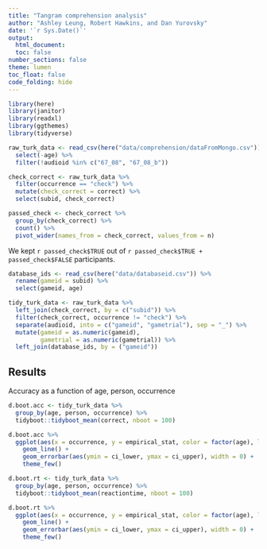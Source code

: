 ```yaml
---
title: "Tangram comprehension analysis"
author: "Ashley Leung, Robert Hawkins, and Dan Yurovsky"
date: '`r Sys.Date()`'
output: 
  html_document:
  toc: false
number_sections: false
theme: lumen
toc_float: false
code_folding: hide
---
```


```r
library(here)
library(janitor)
library(readxl)
library(ggthemes)
library(tidyverse)
```

```r
raw_turk_data <- read_csv(here("data/comprehension/dataFromMongo.csv")) %>%
  select(-age) %>%
  filter(!audioid %in% c("67_08", "67_08_b"))

check_correct <- raw_turk_data %>%
  filter(occurrence == "check") %>%
  mutate(check_correct = correct) %>%
  select(subid, check_correct)

passed_check <- check_correct %>%
  group_by(check_correct) %>%
  count() %>%
  pivot_wider(names_from = check_correct, values_from = n)
```

We kept `r passed_check$TRUE` out of `r passed_check$TRUE + passed_check$FALSE` participants.

```r
database_ids <- read_csv(here("data/databaseid.csv")) %>%
  rename(gameid = subid) %>%
  select(gameid, age)

tidy_turk_data <- raw_turk_data %>%
  left_join(check_correct, by = c("subid")) %>%
  filter(check_correct, occurrence != "check") %>%
  separate(audioid, into = c("gameid", "gametrial"), sep = "_") %>%
  mutate(gameid = as.numeric(gameid),
         gametrial = as.numeric(gametrial)) %>%
  left_join(database_ids, by = ("gameid"))
```

## Results

Accuracy as a function of age, person, occurrence

```r
d.boot.acc <- tidy_turk_data %>%
  group_by(age, person, occurrence) %>%
  tidyboot::tidyboot_mean(correct, nboot = 100) 

d.boot.acc %>%
  ggplot(aes(x = occurrence, y = empirical_stat, color = factor(age), linetype = person, group=interaction(person,age))) +
    geom_line() +
    geom_errorbar(aes(ymin = ci_lower, ymax = ci_upper), width = 0) +
    theme_few()
```

```r
d.boot.rt <- tidy_turk_data %>%
  group_by(age, person, occurrence) %>%
  tidyboot::tidyboot_mean(reactiontime, nboot = 100) 

d.boot.rt %>%
  ggplot(aes(x = occurrence, y = empirical_stat, color = factor(age), linetype = person, group=interaction(person,age))) +
    geom_line() +
    geom_errorbar(aes(ymin = ci_lower, ymax = ci_upper), width = 0) +
    theme_few()
```
